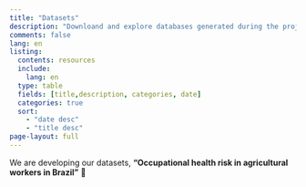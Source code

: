 ```yaml
---
title: "Datasets"
description: "Downloand and explore databases generated during the project"
comments: false
lang: en
listing:
  contents: resources
  include:
    lang: en
  type: table
  fields: [title,description, categories, date]
  categories: true
  sort:
    - "date desc"
    - "title desc"
page-layout: full
---
```


We are developing our datasets, **“Occupational health risk in agricultural workers in Brazil”** 🙂